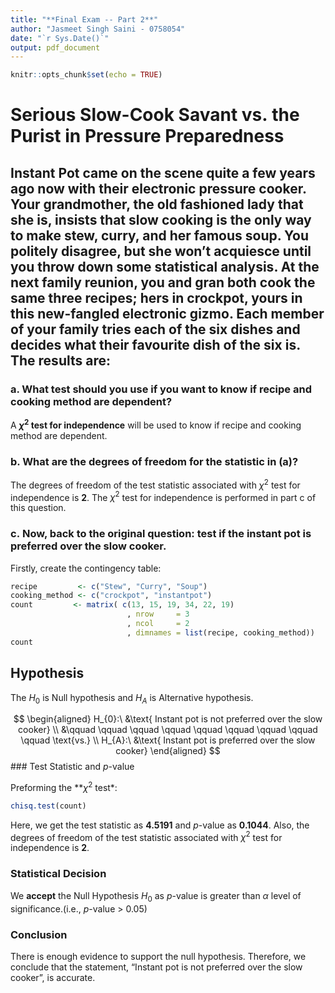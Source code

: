 ```yaml
---
title: "**Final Exam -- Part 2**"
author: "Jasmeet Singh Saini - 0758054"
date: "`r Sys.Date()`"
output: pdf_document
---
```


```r
knitr::opts_chunk$set(echo = TRUE)
```

# Serious Slow-Cook Savant vs. the Purist in Pressure Preparedness

## Instant Pot came on the scene quite a few years ago now with their electronic pressure cooker. Your grandmother, the old fashioned lady that she is, insists that slow cooking is the only way to make stew, curry, and her famous soup. You politely disagree, but she won't acquiesce until you throw down some statistical analysis. At the next family reunion, you and gran both cook the same three recipes; hers in crockpot, yours in this new-fangled electronic gizmo. Each member of your family tries each of the six dishes and decides what their favourite dish of the six is. The results are:

### a. What test should you use if you want to know if recipe and cooking method are dependent?

A **$\chi^2$ test for independence** will be used to know if recipe and cooking method are dependent.

### b. What are the degrees of freedom for the statistic in (a)?

The degrees of freedom of the test statistic associated with $\chi^2$ test for independence is **2**. The $\chi^2$ test for independence is performed in part c of this question.

### c. Now, back to the original question: test if the instant pot is preferred over the slow cooker.

Firstly, create the contingency table:

```r
recipe         <- c("Stew", "Curry", "Soup")
cooking_method <- c("crockpot", "instantpot")
count         <- matrix( c(13, 15, 19, 34, 22, 19)
                          , nrow     = 3
                          , ncol     = 2
                          , dimnames = list(recipe, cooking_method))
count
```

## Hypothesis

The $H_{0}$ is Null hypothesis and $H_{A}$ is Alternative hypothesis.

$$
\begin{aligned}
H_{0}:\ &\text{ Instant pot is not preferred over the slow cooker} \\
&\qquad \qquad \qquad \qquad \qquad \qquad \qquad \qquad \qquad \text{vs.} \\
H_{A}:\ &\text{ Instant pot is preferred over the slow cooker}
\end{aligned}
$$
### Test Statistic and _p_-value

Preforming the **$\chi^2$ test*:

```r
chisq.test(count)
```

Here, we get the test statistic as **4.5191** and *p*-value as **0.1044**. Also, the degrees of freedom of the test statistic associated with $\chi^2$ test for independence is **2**.


### Statistical Decision

We **accept** the Null Hypothesis $H_{0}$ as $p$-value is greater than $\alpha$ level of significance.(i.e., *p*-value > 0.05)

### Conclusion

There is enough evidence to support the null hypothesis. Therefore, we conclude that the statement, "Instant pot is not preferred over the slow cooker", is accurate.
